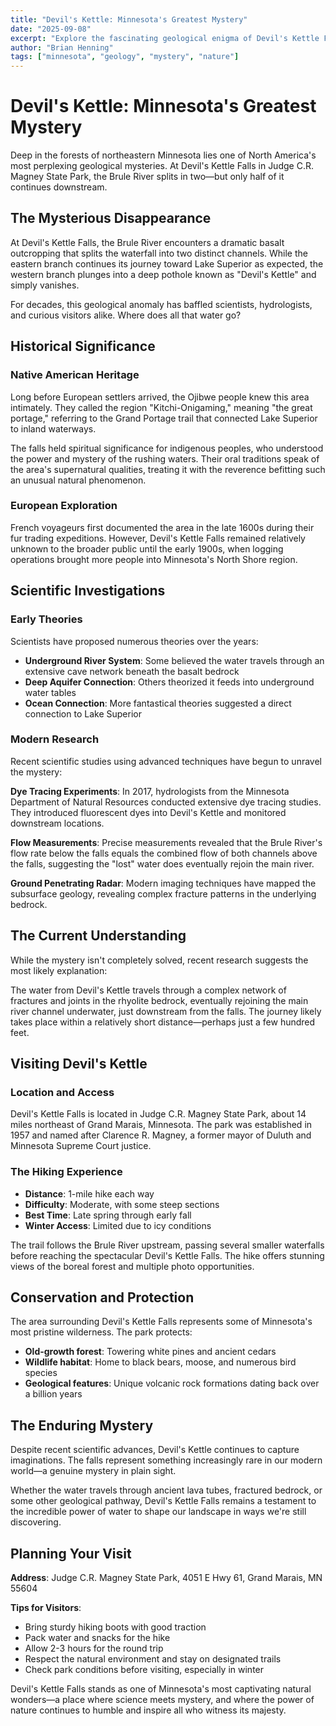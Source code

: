 ```yaml
---
title: "Devil's Kettle: Minnesota's Greatest Mystery"
date: "2025-09-08"
excerpt: "Explore the fascinating geological enigma of Devil's Kettle Falls in Judge C.R. Magney State Park, where half a river vanishes into the earth."
author: "Brian Henning"
tags: ["minnesota", "geology", "mystery", "nature"]
---
```


# Devil's Kettle: Minnesota's Greatest Mystery

Deep in the forests of northeastern Minnesota lies one of North America's most perplexing geological mysteries. At Devil's Kettle Falls in Judge C.R. Magney State Park, the Brule River splits in two—but only half of it continues downstream.

## The Mysterious Disappearance

At Devil's Kettle Falls, the Brule River encounters a dramatic basalt outcropping that splits the waterfall into two distinct channels. While the eastern branch continues its journey toward Lake Superior as expected, the western branch plunges into a deep pothole known as "Devil's Kettle" and simply vanishes.

For decades, this geological anomaly has baffled scientists, hydrologists, and curious visitors alike. Where does all that water go?

## Historical Significance

### Native American Heritage

Long before European settlers arrived, the Ojibwe people knew this area intimately. They called the region "Kitchi-Onigaming," meaning "the great portage," referring to the Grand Portage trail that connected Lake Superior to inland waterways.

The falls held spiritual significance for indigenous peoples, who understood the power and mystery of the rushing waters. Their oral traditions speak of the area's supernatural qualities, treating it with the reverence befitting such an unusual natural phenomenon.

### European Exploration

French voyageurs first documented the area in the late 1600s during their fur trading expeditions. However, Devil's Kettle Falls remained relatively unknown to the broader public until the early 1900s, when logging operations brought more people into Minnesota's North Shore region.

## Scientific Investigations

### Early Theories

Scientists have proposed numerous theories over the years:

- **Underground River System**: Some believed the water travels through an extensive cave network beneath the basalt bedrock
- **Deep Aquifer Connection**: Others theorized it feeds into underground water tables
- **Ocean Connection**: More fantastical theories suggested a direct connection to Lake Superior

### Modern Research

Recent scientific studies using advanced techniques have begun to unravel the mystery:

**Dye Tracing Experiments**: In 2017, hydrologists from the Minnesota Department of Natural Resources conducted extensive dye tracing studies. They introduced fluorescent dyes into Devil's Kettle and monitored downstream locations.

**Flow Measurements**: Precise measurements revealed that the Brule River's flow rate below the falls equals the combined flow of both channels above the falls, suggesting the "lost" water does eventually rejoin the main river.

**Ground Penetrating Radar**: Modern imaging techniques have mapped the subsurface geology, revealing complex fracture patterns in the underlying bedrock.

## The Current Understanding

While the mystery isn't completely solved, recent research suggests the most likely explanation:

The water from Devil's Kettle travels through a complex network of fractures and joints in the rhyolite bedrock, eventually rejoining the main river channel underwater, just downstream from the falls. The journey likely takes place within a relatively short distance—perhaps just a few hundred feet.

## Visiting Devil's Kettle

### Location and Access

Devil's Kettle Falls is located in Judge C.R. Magney State Park, about 14 miles northeast of Grand Marais, Minnesota. The park was established in 1957 and named after Clarence R. Magney, a former mayor of Duluth and Minnesota Supreme Court justice.

### The Hiking Experience

- **Distance**: 1-mile hike each way
- **Difficulty**: Moderate, with some steep sections
- **Best Time**: Late spring through early fall
- **Winter Access**: Limited due to icy conditions

The trail follows the Brule River upstream, passing several smaller waterfalls before reaching the spectacular Devil's Kettle Falls. The hike offers stunning views of the boreal forest and multiple photo opportunities.

## Conservation and Protection

The area surrounding Devil's Kettle Falls represents some of Minnesota's most pristine wilderness. The park protects:

- **Old-growth forest**: Towering white pines and ancient cedars
- **Wildlife habitat**: Home to black bears, moose, and numerous bird species
- **Geological features**: Unique volcanic rock formations dating back over a billion years

## The Enduring Mystery

Despite recent scientific advances, Devil's Kettle continues to capture imaginations. The falls represent something increasingly rare in our modern world—a genuine mystery in plain sight.

Whether the water travels through ancient lava tubes, fractured bedrock, or some other geological pathway, Devil's Kettle Falls remains a testament to the incredible power of water to shape our landscape in ways we're still discovering.

## Planning Your Visit

**Address**: Judge C.R. Magney State Park, 4051 E Hwy 61, Grand Marais, MN 55604

**Tips for Visitors**:
- Bring sturdy hiking boots with good traction
- Pack water and snacks for the hike
- Allow 2-3 hours for the round trip
- Respect the natural environment and stay on designated trails
- Check park conditions before visiting, especially in winter

Devil's Kettle Falls stands as one of Minnesota's most captivating natural wonders—a place where science meets mystery, and where the power of nature continues to humble and inspire all who witness its majesty.
